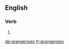 ==English==

===Verb===
{{head|en}}

# {{en-third-person singular of|grangerise}}

[[de:grangerises]]
[[fr:grangerises]]